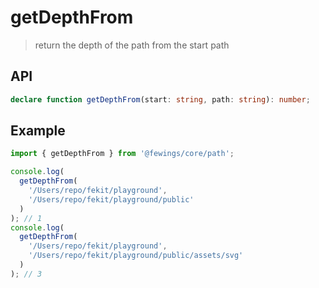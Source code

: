 # getDepthFrom

> return the depth of the path from the start path

## API

```ts
declare function getDepthFrom(start: string, path: string): number;
```

## Example

```ts
import { getDepthFrom } from '@fewings/core/path';

console.log(
  getDepthFrom(
    '/Users/repo/fekit/playground',
    '/Users/repo/fekit/playground/public'
  )
); // 1
console.log(
  getDepthFrom(
    '/Users/repo/fekit/playground',
    '/Users/repo/fekit/playground/public/assets/svg'
  )
); // 3
```
